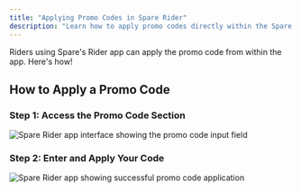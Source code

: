 ```yaml
---
title: "Applying Promo Codes in Spare Rider"
description: "Learn how to apply promo codes directly within the Spare Rider app to get discounts on your trips."
---
```


Riders using Spare's Rider app can apply the promo code from within the app. Here's how!

## How to Apply a Promo Code

### Step 1: Access the Promo Code Section

![Spare Rider app interface showing the promo code input field](/images/spare-rider/promo-codes/promo-code-input-field.png)

### Step 2: Enter and Apply Your Code

![Spare Rider app showing successful promo code application](/images/spare-rider/promo-codes/promo-code-success-application.png)
